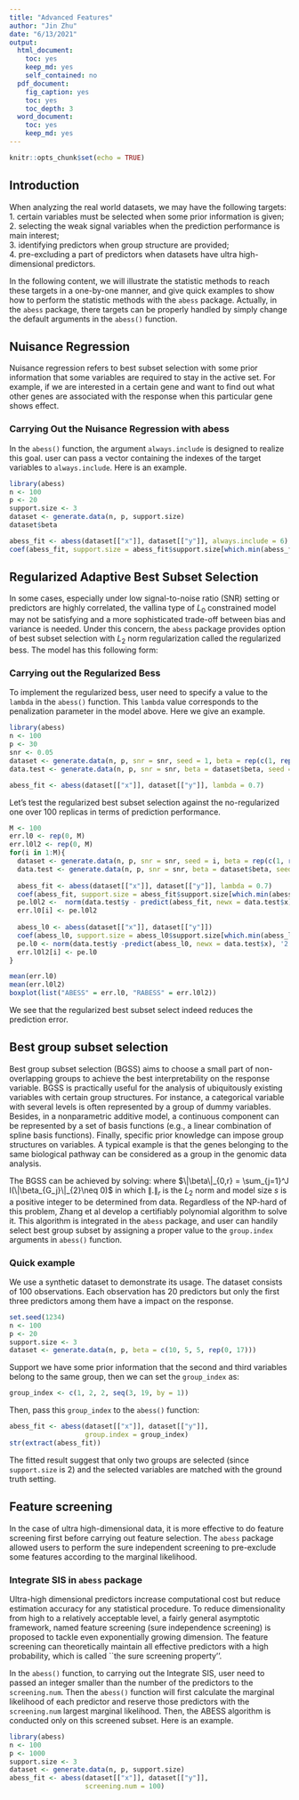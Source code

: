 ```yaml
---
title: "Advanced Features"
author: "Jin Zhu"
date: "6/13/2021"
output:
  html_document: 
    toc: yes
    keep_md: yes
    self_contained: no
  pdf_document:
    fig_caption: yes
    toc: yes
    toc_depth: 3
  word_document: 
    toc: yes
    keep_md: yes
---
```


```r
knitr::opts_chunk$set(echo = TRUE)
```

## Introduction
When analyzing the real world datasets, we may have the following targets:        
1. certain variables must be selected when some prior information is given;        
2. selecting the weak signal variables when the prediction performance is main interest;       
3. identifying predictors when group structure are provided;        
4. pre-excluding a part of predictors when datasets have ultra high-dimensional predictors. 

In the following content, we will illustrate the statistic methods to reach these targets in a one-by-one manner, 
and give quick examples to show how to perform the statistic methods with the `abess` package.
Actually, in the `abess` package, there targets can be properly handled by simply change the default arguments in the `abess()` function. 

## Nuisance Regression

Nuisance regression refers to best subset selection with some prior information that some variables are required to stay in the active set. For example, if we are interested in a certain gene and want to find out what other genes are associated with the response when this particular gene shows effect.

### Carrying Out the Nuisance Regression with abess

In the `abess()` function, the argument `always.include` is designed to realize this goal. user can pass a vector containing the indexes of the target variables to `always.include`. Here is an example.

```r
library(abess)
n <- 100
p <- 20
support.size <- 3
dataset <- generate.data(n, p, support.size)
dataset$beta

abess_fit <- abess(dataset[["x"]], dataset[["y"]], always.include = 6)
coef(abess_fit, support.size = abess_fit$support.size[which.min(abess_fit$tune.value)])
```

## Regularized Adaptive Best Subset Selection

In some cases, especially under low signal-to-noise ratio (SNR) setting or predictors are highly correlated, the vallina type of $L_0$ constrained model may not be satisfying and a more sophisticated trade-off between bias and variance is needed. Under this concern, the `abess` package provides option of best subset selection with $L_2$ norm regularization called the regularized bess. The model has this following form:

\begin{align}
\min_\beta L(\beta) + \lambda \|\beta\|_2^2
\end{align}


### Carrying out the Regularized Bess

To implement the regularized bess, user need to specify a value to the `lambda` in the `abess()` function. This `lambda` value corresponds to the penalization parameter in the model above. Here we give an example.

```r
library(abess)
n <- 100
p <- 30
snr <- 0.05
dataset <- generate.data(n, p, snr = snr, seed = 1, beta = rep(c(1, rep(0 ,5)), each = 5), rho = 0.8, cortype = 3)
data.test <- generate.data(n, p, snr = snr, beta = dataset$beta, seed = 100)

abess_fit <- abess(dataset[["x"]], dataset[["y"]], lambda = 0.7)
```

Let's test the regularized best subset selection against the no-regularized one over 100 replicas in terms of prediction performance.
```r
M <- 100
err.l0 <- rep(0, M)
err.l0l2 <- rep(0, M)
for(i in 1:M){
  dataset <- generate.data(n, p, snr = snr, seed = i, beta = rep(c(1, rep(0 ,5)), each = 5), rho = 0.8, cortype = 3)
  data.test <- generate.data(n, p, snr = snr, beta = dataset$beta, seed = i+100)
  
  abess_fit <- abess(dataset[["x"]], dataset[["y"]], lambda = 0.7)
  coef(abess_fit, support.size = abess_fit$support.size[which.min(abess_fit$tune.value)])
  pe.l0l2 <-  norm(data.test$y - predict(abess_fit, newx = data.test$x),'2')
  err.l0[i] <- pe.l0l2
  
  abess_l0 <- abess(dataset[["x"]], dataset[["y"]])
  coef(abess_l0, support.size = abess_l0$support.size[which.min(abess_l0$tune.value)])
  pe.l0 <- norm(data.test$y -predict(abess_l0, newx = data.test$x), '2')
  err.l0l2[i] <- pe.l0
}

mean(err.l0)
mean(err.l0l2)
boxplot(list("ABESS" = err.l0, "RABESS" = err.l0l2))
```

We see that the regularized best subset select indeed reduces the prediction error.
<!-- ```{r} -->

<!-- snr = 0.05 -->
<!-- dataset <- generate.data(n, p, snr = snr, seed = 1, beta = rep(c(1, rep(0 ,5)), each = 5), rho = 0.8, cortype = 3) -->
<!-- dataset$beta -->

<!-- data.test <- generate.data(n, p, beta = dataset$beta, seed = 100, snr = snr) -->

<!-- tpr.l0l2 <- rep(0, M) -->
<!-- fpr.l0l2 <- rep(0, M) -->

<!-- abess_l0 <- abess(dataset[["x"]], dataset[["y"]]) -->
<!-- beta.l0 = coef(abess_l0, support.size = abess_fit$support.size[which.min(abess_fit$tune.value)]) -->
<!-- tpr.l0 <-length(which(dataset$beta!=0 & beta.l0[-1] !=0)) -->
<!-- fpr.l0 <-length(which(dataset$beta==0 & beta.l0[-1] !=0)) -->
<!-- err.l0l2 = rep(0, M) -->
<!-- err.l0=norm(data.test$y -predict(abess_l0, newx = data.test$x), '2') -->
<!-- # tpr <- rep(0, M) -->
<!-- M=100 -->
<!-- lambda_list = exp(seq(log(5) ,log(0.001), length.out = M)) -->
<!-- # dataset <- generate.data(n, p, support.size, snr = 0.5, seed = 123) -->
<!-- # dataset$beta -->
<!-- # -->
<!-- # data.test <- generate.data(n, p, beta = dataset$beta, seed = 100, snr = snr) -->

<!-- for(i in 1:M){ -->

<!--   abess_fit <- abess(dataset[["x"]], dataset[["y"]], lambda = lambda_list[i]) -->
<!--   beta.fit = coef(abess_fit, support.size = abess_fit$support.size[which.min(abess_fit$tune.value)]) -->
<!--   tpr.l0l2[i] = length(which(dataset$beta !=0 & beta.fit[-1] !=0)) -->
<!--   fpr.l0l2[i] = length(which(dataset$beta ==0 & beta.fit[-1] !=0)) -->
<!--   # coef(abess_fit, support.size = abess_fit$support.size[which.min(abess_fit$tune.value)]) -->
<!--   # -->
<!--   err.l0l2[i] = norm(data.test$y - predict(abess_fit, newx = data.test$x),'2') -->


<!--   # abess_l0 <- abess(dataset[["x"]], dataset[["y"]]) -->
<!--   # beta.l0 = coef(abess_l0, support.size = abess_fit$support.size[which.min(abess_fit$tune.value)]) -->
<!--   # tpr.l0[i] =length(which(dataset$beta!=0 & beta.l0[-1] !=0)) -->
<!--   # fpr.l0[i] = length(which(dataset$beta==0 & beta.l0[-1] !=0)) -->
<!--   # err.l0 = norm(data.test$y -predict(abess_l0, newx = data.test$x), '2') -->
<!-- } -->
<!-- ``` -->


## Best group subset selection        
Best group subset selection (BGSS) aims to choose a small part of non-overlapping groups to achieve the best interpretability on the response variable. 
BGSS is practically useful for the analysis of ubiquitously existing variables with certain group structures.
For instance, a categorical variable with several levels is often represented by a group of dummy variables.
Besides, in a nonparametric additive model, a continuous component can be represented by a set of basis functions
(e.g., a linear combination of spline basis functions).
Finally, specific prior knowledge can impose group structures on variables. A typical example is that
the genes belonging to the same biological pathway can be considered as a group in the genomic data analysis.

The BGSS can be achieved by solving:
\begin{equation}\label{eq:constraint}
\min\limits_{\beta \in \mathbb{R}^p} \frac{1}{2n}\|y-X\beta\|_2^2,\quad s.t.\ \|\beta\|_{0,r}\leqslant s,
\end{equation}
where $\|\beta\|_{0,r} = \sum_{j=1}^J I(\|\beta_{G_j}\|_{2}\neq 0)$ in which $\|.\|_r$ is the $L_2$ norm and model size $s$ is a positive integer to be determined from data.
Regardless of the NP-hard of this problem, Zhang et al develop a certifiably polynomial algorithm to solve it. 
This algorithm is integrated in the `abess` package, and user can handily select best group subset by assigning a proper value to the `group.index` arguments in `abess()` function. 

### Quick example

We use a synthetic dataset to demonstrate its usage. 
The dataset consists of 100 observations. Each observation has 20 predictors but only the first three predictors among them have a impact on the response. 
```r
set.seed(1234)
n <- 100
p <- 20
support.size <- 3
dataset <- generate.data(n, p, beta = c(10, 5, 5, rep(0, 17)))
```
Support we have some prior information that the second and third variables belong to the same group, then we can set the `group_index` as:
```r
group_index <- c(1, 2, 2, seq(3, 19, by = 1))
```
Then, pass this `group_index` to the `abess()` function: 
```r
abess_fit <- abess(dataset[["x"]], dataset[["y"]], 
                   group.index = group_index)
str(extract(abess_fit))
```
The fitted result suggest that only two groups are selected (since `support.size` is 2) and 
the selected variables are matched with the ground truth setting.

## Feature screening
In the case of ultra high-dimensional data, it is more effective to do feature screening first before carrying out feature selection. The `abess` package allowed users to perform the sure independent screening to pre-exclude some features according to the marginal likelihood.

### Integrate SIS in `abess` package
Ultra-high dimensional predictors increase computational cost but reduce estimation accuracy for any statistical procedure. To reduce dimensionality from high to a relatively acceptable level, 
a fairly general asymptotic framework, named feature screening (sure independence screening) is proposed to tackle even exponentially growing dimension. The feature screening can theoretically maintain all effective predictors with a high probability, which is called ``the sure screening property''.

In the `abess()` function, to carrying out the Integrate SIS, user need to passed an integer smaller than the number of the predictors to the `screening.num`. Then the `abess()` function will first calculate the marginal likelihood of each predictor and reserve those predictors with the `screening.num` largest marginal likelihood. Then, the ABESS algorithm is conducted only on this screened subset. Here is an example.

```r
library(abess)
n <- 100
p <- 1000
support.size <- 3
dataset <- generate.data(n, p, support.size)
abess_fit <- abess(dataset[["x"]], dataset[["y"]], 
                   screening.num = 100)
```